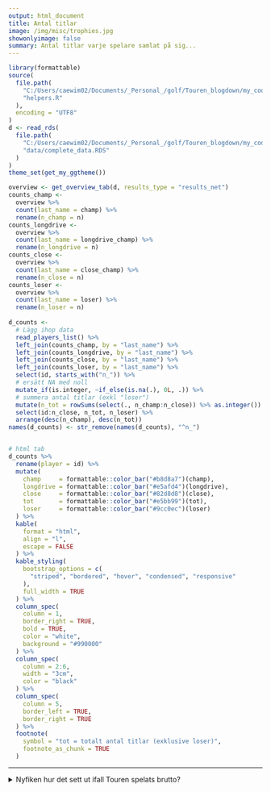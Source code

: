 ---
output: html_document
title: Antal titlar
image: /img/misc/trophies.jpg  
showonlyimage: false  
summary: Antal titlar varje spelare samlat på sig...
---
```{r setup, include=FALSE}
library(formattable)
source(
  file.path(
    "C:/Users/caewim02/Documents/_Personal_/golf/Touren_blogdown/my_code",
    "helpers.R"
  ),
  encoding = "UTF8"
)
d <- read_rds(
  file.path(
    "C:/Users/caewim02/Documents/_Personal_/golf/Touren_blogdown/my_code",
    "data/complete_data.RDS"
  )  
)
theme_set(get_my_ggtheme())
```


```{r title-count-net, echo=FALSE, results='asis'}
overview <- get_overview_tab(d, results_type = "results_net")
counts_champ <-
  overview %>%
  count(last_name = champ) %>%
  rename(n_champ = n)
counts_longdrive <-
  overview %>%
  count(last_name = longdrive_champ) %>%
  rename(n_longdrive = n)
counts_close <-
  overview %>%
  count(last_name = close_champ) %>%
  rename(n_close = n)
counts_loser <-
  overview %>%
  count(last_name = loser) %>%
  rename(n_loser = n)
  
d_counts <-
  # Lägg ihop data
  read_players_list() %>%
  left_join(counts_champ, by = "last_name") %>%
  left_join(counts_longdrive, by = "last_name") %>%
  left_join(counts_close, by = "last_name") %>%
  left_join(counts_loser, by = "last_name") %>%
  select(id, starts_with("n_")) %>%
  # ersätt NA med noll
  mutate_if(is.integer, ~if_else(is.na(.), 0L, .)) %>%
  # summera antal titlar (exkl "loser")
  mutate(n_tot = rowSums(select(., n_champ:n_close)) %>% as.integer()) %>%
  select(id:n_close, n_tot, n_loser) %>%
  arrange(desc(n_champ), desc(n_tot))
names(d_counts) <- str_remove(names(d_counts), "^n_")


# html tab
d_counts %>%
  rename(player = id) %>%   
  mutate(
    champ     = formattable::color_bar("#b8d8a7")(champ),
    longdrive = formattable::color_bar("#e5afd4")(longdrive),
    close     = formattable::color_bar("#82d8d8")(close),
    tot       = formattable::color_bar("#e5bb99")(tot),
    loser     = formattable::color_bar("#9cc0ec")(loser)
  ) %>%
  kable(
    format = "html",
    align = "l",
    escape = FALSE
  ) %>%
  kable_styling(
    bootstrap_options = c(
      "striped", "bordered", "hover", "condensed", "responsive"
    ),
    full_width = TRUE
  ) %>%
  column_spec(
    column = 1,
    border_right = TRUE,
    bold = TRUE,
    color = "white",
    background = "#990000"
  ) %>%
  column_spec(
    column = 2:6,
    width = "3cm",
    color = "black"
  ) %>% 
  column_spec(
    column = 5, 
    border_left = TRUE, 
    border_right = TRUE
  ) %>% 
  footnote(
    symbol = "tot = totalt antal titlar (exklusive loser)",
    footnote_as_chunk = TRUE
  )
```

--------------------------------------------------------------------------------

<details>
<summary>Nyfiken hur det sett ut ifall Touren spelats brutto?</summary>
<p>

```{r title-count-gross, echo=FALSE, results='asis'}
overview <- 
  get_overview_tab(d, results_type = "results_gross") %>% 
  # Inga scorekort från Tour 1-4; kan inte veta vem som vann.
  slice(-c(1:4))
counts_champ <-
  overview %>%
  count(last_name = champ) %>%
  rename(n_champ = n)
counts_longdrive <-
  overview %>%
  count(last_name = longdrive_champ) %>%
  rename(n_longdrive = n)
counts_close <-
  overview %>%
  count(last_name = close_champ) %>%
  rename(n_close = n)
counts_loser <-
  overview %>%
  count(last_name = loser) %>%
  rename(n_loser = n)
  
d_counts <-
  # Lägg ihop data
  read_players_list() %>%
  left_join(counts_champ, by = "last_name") %>%
  left_join(counts_longdrive, by = "last_name") %>%
  left_join(counts_close, by = "last_name") %>%
  left_join(counts_loser, by = "last_name") %>%
  select(id, starts_with("n_")) %>%
  # ersätt NA med noll
  mutate_if(is.integer, ~if_else(is.na(.), 0L, .)) %>%
  # summera antal titlar (exkl "loser")
  mutate(n_tot = rowSums(select(., n_champ:n_close)) %>% as.integer()) %>%
  select(id:n_close, n_tot, n_loser) %>%
  arrange(desc(n_champ), desc(n_tot))
names(d_counts) <- str_remove(names(d_counts), "^n_")


# html tab
d_counts %>%
  rename(player = id) %>%   
  mutate(
    champ     = formattable::color_bar("#b8d8a7")(champ),
    longdrive = formattable::color_bar("#e5afd4")(longdrive),
    close     = formattable::color_bar("#82d8d8")(close),
    tot       = formattable::color_bar("#e5bb99")(tot),
    loser     = formattable::color_bar("#9cc0ec")(loser)
  ) %>%
  kable(
    format = "html",
    align = "l",
    escape = FALSE
  ) %>%
  kable_styling(
    bootstrap_options = c(
      "striped", "bordered", "hover", "condensed", "responsive"
    ),
    full_width = TRUE
  ) %>%
  column_spec(
    column = 1,
    border_right = TRUE,
    bold = TRUE,
    color = "white",
    background = "#990000"
  ) %>%
  column_spec(
    column = 2:6,
    width = "3cm",
    color = "black"
  ) %>% 
  column_spec(
    column = 5, 
    border_left = TRUE, 
    border_right = TRUE
  ) %>% 
  footnote(
    symbol = c(
      "tot = totalt antal titlar (exklusive loser)",
      "Tour 1-4 är exkluderade, pga inga scorekort finns bevarade"
    ),
    footnote_as_chunk = FALSE
  )
```
</p>
</details>
